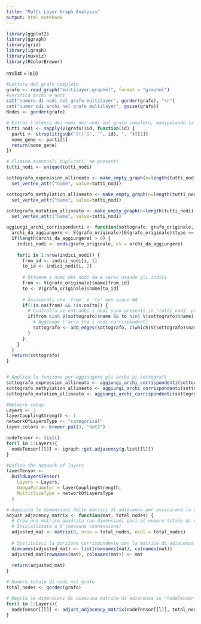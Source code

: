 ```yaml
---
title: "Multi Layer Graph Analysis"
output: html_notebook
---
```


```r
library(ggplot2)
library(ggraph)
library(grid)
library(igraph)
library(muxViz)
library(RColorBrewer)
```

rm(list = ls())
```r
#Lettura del grafo completo
grafo <- read_graph("multilayer.graphml", format = "graphml")
#verifica Archi e nodi
cat("numero di nodi nel grafo multilayer", gorder(grafo), "\n")
cat("numer odi archi nel grafo multilayer", gsize(grafo))
Nodes <- gorder(grafo)
```
```r
# Estrai l'elenco dei nomi dei nodi dal grafo completo, manipolando la stringa dell'ID
tutti_nodi <- sapply(V(grafo)$id, function(id) {
  parti <- strsplit(gsub("[()']", "", id), ", ")[[1]]
  nome_gene <- parti[1]
  return(nome_gene)
})

# Elimina eventuali duplicati, se presenti
tutti_nodi <- unique(tutti_nodi)
```

```r
sottografo_expression_allineato <- make_empty_graph(n=length(tutti_nodi), directed=FALSE) %>%
  set_vertex_attr("name", value=tutti_nodi)

sottografo_methylation_allineato <- make_empty_graph(n=length(tutti_nodi), directed=FALSE) %>%
  set_vertex_attr("name", value=tutti_nodi)

sottografo_mutation_allineato <- make_empty_graph(n=length(tutti_nodi), directed=FALSE) %>%
  set_vertex_attr("name", value=tutti_nodi)

aggiungi_archi_corrispondenti <- function(sottografo, grafo_originale, tipo) {
  archi_da_aggiungere <- E(grafo_originale)[E(grafo_originale)$type == tipo]
  if(length(archi_da_aggiungere) > 0) {
    indici_nodi <- ends(grafo_originale, es = archi_da_aggiungere)
    
    for(i in 1:nrow(indici_nodi)) {
      from_id <- indici_nodi[i, 1]
      to_id <- indici_nodi[i, 2]
      
      # Ottiene i nomi dei nodi da e verso usando gli indici
      from <- V(grafo_originale)$name[from_id]
      to <- V(grafo_originale)$name[to_id]
      
      # Assicurati che 'from' e 'to' non siano NA
      if(!is.na(from) && !is.na(to)) {
        # Controlla se entrambi i nodi sono presenti in 'tutti_nodi' prima di aggiungere l'arco
        if(from %in% V(sottografo)$name && to %in% V(sottografo)$name) {
          # Aggiunge l'arco tra i nodi corrispondenti
          sottografo <- add_edges(sottografo, c(which(V(sottografo)$name == from), which(V(sottografo)$name == to)))
        }
      }
    }
  }
  return(sottografo)
}


# Applica la funzione per aggiungere gli archi ai sottografi
sottografo_expression_allineato <- aggiungi_archi_corrispondenti(sottografo_expression_allineato, grafo, "expression")
sottografo_methylation_allineato <- aggiungi_archi_corrispondenti(sottografo_methylation_allineato, grafo, "methylation")
sottografo_mutation_allineato <- aggiungi_archi_corrispondenti(sottografo_mutation_allineato, grafo, "mutation")
```


```r
#Network setup
Layers <- 3
layerCouplingStrength <- 1
networkOfLayersType <- "categorical"
layer.colors <- brewer.pal(3, "Set2")
```

```r
nodeTensor <- list()
for(l in 1:Layers){
  nodeTensor[[l]] <- igraph::get.adjacency(g.list[[l]])
}
```

```r
#Define the network of layers
layerTensor <-
  BuildLayersTensor(
    Layers = Layers,
    OmegaParameter = layerCouplingStrength,
    MultisliceType = networkOfLayersType
  )
```

```r
# Aggiusta le dimensioni delle matrici di adiacenza per assicurare la coerenza
adjust_adjacency_matrix <- function(mat, total_nodes) {
  # Crea una matrice quadrata con dimensioni pari al numero totale di nodi
  # Inizializzata a 0 (nessuna connessione)
  adjusted_mat <- matrix(0, nrow = total_nodes, ncol = total_nodes)
  
  # Sostituisci la porzione corrispondente con la matrice di adiacenza originale
  dimnames(adjusted_mat) <- list(rownames(mat), colnames(mat))
  adjusted_mat[rownames(mat), colnames(mat)] <- mat
  
  return(adjusted_mat)
}

# Numero totale di nodi nel grafo
total_nodes <- gorder(grafo)

# Regola le dimensioni di ciascuna matrice di adiacenza in 'nodeTensor'
for(l in 1:Layers){
  nodeTensor[[l]] <- adjust_adjacency_matrix(nodeTensor[[l]], total_nodes)
}
```